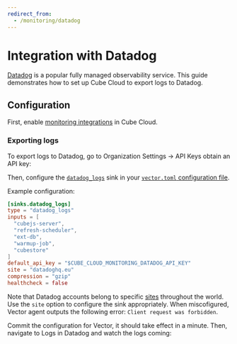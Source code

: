 ```yaml
---
redirect_from:
  - /monitoring/datadog
---
```


# Integration with Datadog

[Datadog][datadog] is a popular fully managed observability service. This guide
demonstrates how to set up Cube Cloud to export logs to Datadog.

## Configuration

First, enable [monitoring integrations][ref-monitoring-integrations] in Cube
Cloud.

### Exporting logs

To export logs to Datadog, go to <Btn>Organization Settings → API Keys</Btn>
obtain an API key:

<Screenshot src="https://ucarecdn.com/d4703748-aea9-4d74-bac2-febe13c604c6/" />

Then, configure the [`datadog_logs`][vector-datadog-logs] sink in your
[`vector.toml` configuration file][ref-monitoring-integrations-conf].

Example configuration:

```toml
[sinks.datadog_logs]
type = "datadog_logs"
inputs = [
  "cubejs-server",
  "refresh-scheduler",
  "ext-db",
  "warmup-job",
  "cubestore"
]
default_api_key = "$CUBE_CLOUD_MONITORING_DATADOG_API_KEY"
site = "datadoghq.eu"
compression = "gzip"
healthcheck = false
```

Note that Datadog accounts belong to specific [sites][datadog-docs-sites]
throughout the world. Use the `site` option to configure the sink appropriately.
When miscofigured, Vector agent outputs the following error:
`Client request was forbidden`.

Commit the configuration for Vector, it should take effect in a minute. Then,
navigate to <Btn>Logs</Btn> in Datadog and watch the logs coming:

<Screenshot src="https://ucarecdn.com/5e66f3d6-85a7-498c-89e8-41632d1b184c/" />

[datadog]: https://www.datadoghq.com
[datadog-docs-sites]: https://docs.datadoghq.com/getting_started/site/
[vector-datadog-logs]:
  https://vector.dev/docs/reference/configuration/sinks/datadog_logs/
[ref-monitoring-integrations]: /product/workspace/monitoring
[ref-monitoring-integrations-conf]: /product/workspace/monitoring#configuration
